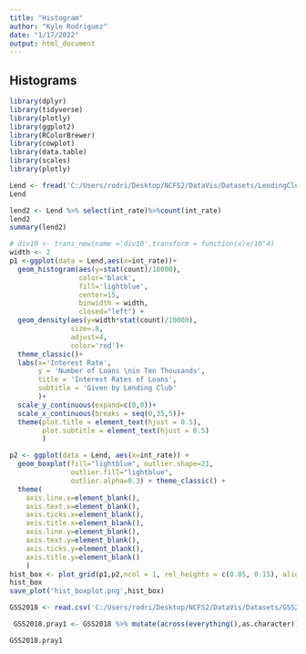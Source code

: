 ---
title: "Histogram"
author: "Kyle Rodriguez"
date: "1/17/2022"
output: html_document
---

## Histograms  

```{r}
library(dplyr)
library(tidyverse)
library(plotly)
library(ggplot2)
library(RColorBrewer)
library(cowplot)
library(data.table)
library(scales)
library(plotly)
```

```{r}
Lend <- fread('C:/Users/rodri/Desktop/NCFS2/DataVis/Datasets/LendingClubLoanData.csv')
Lend
```

```{r}
lend2 <- Lend %>% select(int_rate)%>%count(int_rate)
lend2
summary(lend2)
```

```{r}
# div10 <- trans_new(name ='div10',transform = function(x)x/10^4)
width <- 2
p1 <-ggplot(data = Lend,aes(x=int_rate))+
  geom_histogram(aes(y=stat(count)/10000),
                 color='black',
                 fill='lightblue',
                 center=15,
                 binwidth = width,
                 closed="left") +
  geom_density(aes(y=width*stat(count)/10000),
               size=.8,
               adjust=4,
               color='red')+
  theme_classic()+
  labs(x='Interest Rate',
       y = 'Number of Loans \nin Ten Thousands',
       title = 'Interest Rates of Loans',
       subtitle = 'Given by Lending Club'
       )+
  scale_y_continuous(expand=c(0,0))+
  scale_x_continuous(breaks = seq(0,35,5))+
  theme(plot.title = element_text(hjust = 0.5),
        plot.subtitle = element_text(hjust = 0.5)
        )

p2 <- ggplot(data = Lend, aes(x=int_rate)) +
  geom_boxplot(fill="lightblue", outlier.shape=21,
               outlier.fill="lightblue",
               outlier.alpha=0.3) + theme_classic() +
  theme(
    axis.line.x=element_blank(),
    axis.text.x=element_blank(),
    axis.ticks.x=element_blank(),
    axis.title.x=element_blank(),
    axis.line.y=element_blank(),
    axis.text.y=element_blank(),
    axis.ticks.y=element_blank(),
    axis.title.y=element_blank()
    )
hist_box <- plot_grid(p1,p2,ncol = 1, rel_heights = c(0.85, 0.15), align = 'v', axis = 'lr')
hist_box
save_plot('hist_boxplot.png',hist_box)
```


```{r}
GSS2018 <- read.csv('C:/Users/rodri/Desktop/NCFS2/DataVis/Datasets/GSS2018.csv')

```

```{r}
 GSS2018.pray1 <- GSS2018 %>% mutate(across(everything(),as.character)) %>% select(pray,relig)%>% mutate(relig1=fct_lump(relig,n=4)) %>% group_by(pray) %>% count(relig1,sort = TRUE) %>% drop_na()%>% mutate(Percent=100*(n/sum(n))) 

GSS2018.pray1
    
```